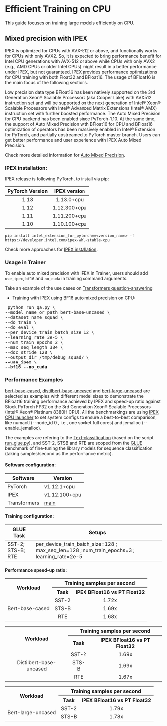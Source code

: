 <!--Copyright 2022 The HuggingFace Team. All rights reserved.

Licensed under the Apache License, Version 2.0 (the "License"); you may not use this file except in compliance with
the License. You may obtain a copy of the License at

http://www.apache.org/licenses/LICENSE-2.0

Unless required by applicable law or agreed to in writing, software distributed under the License is distributed on
an "AS IS" BASIS, WITHOUT WARRANTIES OR CONDITIONS OF ANY KIND, either express or implied. See the License for the
-->

# Efficient Training on CPU

This guide focuses on training large models efficiently on CPU.

## Mixed precision with IPEX

IPEX is optimized for CPUs with AVX-512 or above, and functionally works for CPUs with only AVX2. So, it is expected to bring performance benefit for Intel CPU generations with AVX-512 or above while CPUs with only AVX2 (e.g., AMD CPUs or older Intel CPUs) might result in a better performance under IPEX, but not guaranteed. IPEX provides performance optimizations for CPU training with both Float32 and BFloat16. The usage of BFloat16 is the main focus of the following sections.

Low precision data type BFloat16 has been natively supported on the 3rd Generation Xeon® Scalable Processors (aka Cooper Lake) with AVX512 instruction set and will be supported on the next generation of Intel® Xeon® Scalable Processors with Intel® Advanced Matrix Extensions (Intel® AMX) instruction set with further boosted performance. The Auto Mixed Precision for CPU backend has been enabled since PyTorch-1.10. At the same time, the support of Auto Mixed Precision with BFloat16 for CPU and BFloat16 optimization of operators has been massively enabled in Intel® Extension for PyTorch, and partially upstreamed to PyTorch master branch. Users can get better performance and user experience with IPEX Auto Mixed Precision.

Check more detailed information for [Auto Mixed Precision](https://intel.github.io/intel-extension-for-pytorch/cpu/latest/tutorials/features/amp.html).

### IPEX installation:

IPEX release is following PyTorch, to install via pip:

| PyTorch Version   | IPEX version   |
| :---------------: | :----------:   |
| 1.13              |  1.13.0+cpu    |
| 1.12              |  1.12.300+cpu  |
| 1.11              |  1.11.200+cpu  |
| 1.10              |  1.10.100+cpu  |

```
pip install intel_extension_for_pytorch==<version_name> -f https://developer.intel.com/ipex-whl-stable-cpu
```

Check more approaches for [IPEX installation](https://intel.github.io/intel-extension-for-pytorch/cpu/latest/tutorials/installation.html).

### Usage in Trainer
To enable auto mixed precision with IPEX in Trainer, users should add `use_ipex`, `bf16` and `no_cuda` in training command arguments.

Take an example of the use cases on [Transformers question-answering](https://github.com/huggingface/transformers/tree/main/examples/pytorch/question-answering)

- Training with IPEX using BF16 auto mixed precision on CPU:
<pre> python run_qa.py \
--model_name_or_path bert-base-uncased \
--dataset_name squad \
--do_train \
--do_eval \
--per_device_train_batch_size 12 \
--learning_rate 3e-5 \
--num_train_epochs 2 \
--max_seq_length 384 \
--doc_stride 128 \
--output_dir /tmp/debug_squad/ \
<b>--use_ipex \</b>
<b>--bf16 --no_cuda</b></pre> 

### Performance Examples

[bert-base-cased](https://huggingface.co/bert-base-cased), [distilbert-base-uncased](https://huggingface.co/distilbert-base-uncased) and [bert-large-uncased](https://huggingface.co/bert-large-uncased) are selected as examples with different model sizes to demonstrate the BFloat16 training performance achieved by IPEX and speed-up ratio against Stock PyTorch FP32 on the 3rd Generation Xeon® Scalable Processors (Intel® Xeon® Platinum 8380H CPU). All the benchmarkings are using [IPEX CPU launcher](https://intel.github.io/intel-extension-for-pytorch/cpu/latest/tutorials/performance_tuning/launch_script.html) to set system configs to ensure a best-to-best comparison, like numactl (--node_id 0 , i.e., one socket full cores) and jemalloc (--enable_jemalloc).


The examples are refering to the [Text-classification](https://github.com/huggingface/transformers/tree/main/examples/pytorch/text-classification) (based on the script [run_glue.py](https://github.com/huggingface/transformers/blob/main/examples/pytorch/text-classification/run_glue.py)), and SST-2, STSB and RTE are scoped from the [GLUE](https://gluebenchmark.com/) benchmark of fine-tuning the library models for sequence classification (taking samples/second as the performance metric).

#### Software configuration:
| Software | Version|
|-------|------------------------------|
| PyTorch  | v1.12.1+cpu  |
| IPEX  | v1.12.100+cpu  |
|Transformers| [main](https://github.com/huggingface/transformers/commit/0ea53822f8bdc2c0c41b45bcd04fa6c031e5e700) |

#### Training configuration:
| GLUE Task  | Setups |
|-------|------------------------------|
| SST-2; STS-B; RTE |per_device_train_batch_size=128 ; max_seq_len=128 ; num_train_epochs=3 ; learning_rate=2e-5|

#### Performance speed-up ratio:

<table>
<tbody>
  <tr>
    <th rowspan="2">Workload</th>
    <th colspan="2">Training samples per second</th>
  </tr>
  <tr>
    <th>Task</th>
    <th>IPEX BFloat16  vs PT Float32</th>
  </tr>
  <tr>
    <td style="text-align: center; vertical-align: middle" rowspan="10">Bert-base-cased</td>    
  </tr>
  <tr>
    <td style="text-align: center; vertical-align: middle">SST-2</td>
    <td style="text-align: center; vertical-align: middle">1.72x</td>
  </tr>
  <tr>
    <td style="text-align: center; vertical-align: middle">STS-B</td>
    <td style="text-align: center; vertical-align: middle">1.69x</td>
  </tr>
  <tr>
    <td style="text-align: center; vertical-align: middle">RTE</td>
    <td style="text-align: center; vertical-align: middle">1.68x</td>
  </tr>
</tbody>
</table>

<table>
<tbody>
  <tr>
    <th rowspan="2">Workload</th>
    <th colspan="2">Training samples per second</th>
  </tr>
  <tr>
    <th scope="col">Task</th>
    <th scope="col">IPEX BFloat16  vs PT Float32</th>
  </tr>
  <tr>
    <td style="text-align: center; vertical-align: middle" rowspan="10">Distilbert-base-uncased</td>    
  </tr>
  <tr>
    <td style="text-align: center; vertical-align: middle">SST-2</td>
    <td style="text-align: center; vertical-align: middle">1.69x</td>
  </tr>
  <tr>
    <td style="text-align: center; vertical-align: middle">STS-B</td>
    <td style="text-align: center; vertical-align: middle">1.69x</td>
  </tr>
  <tr>
    <td style="text-align: center; vertical-align: middle">RTE</td>
    <td style="text-align: center; vertical-align: middle">1.67x</td>
  </tr>
</tbody>
</table>

<table>
<tbody>
  <tr>
    <th rowspan="2">Workload</th>
    <th colspan="2">Training samples per second</th>
  </tr>
  <tr>
    <th scope="col">Task</th>
    <th scope="col">IPEX BFloat16  vs PT Float32</th>
  </tr>
  <tr>
    <td style="text-align: center; vertical-align: middle" rowspan="10">Bert-large-uncased</td>    
  </tr>
  <tr>
    <td style="text-align: center; vertical-align: middle">SST-2</td>
    <td style="text-align: center; vertical-align: middle">1.79x</td>
  </tr>
  <tr>
    <td style="text-align: center; vertical-align: middle">STS-B</td>
    <td style="text-align: center; vertical-align: middle">1.78x</td>
  </tr>
</tbody>
</table>
